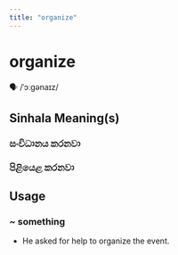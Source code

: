 ```yaml
---
title: "organize"
---
```


# organize

🗣️ /ˈɔːɡənaɪz/

## Sinhala Meaning(s)

### සංවිධානය කරනවා
### පිළියෙළ කරනවා

## Usage

### ~ something

- He asked for help to organize the event.

